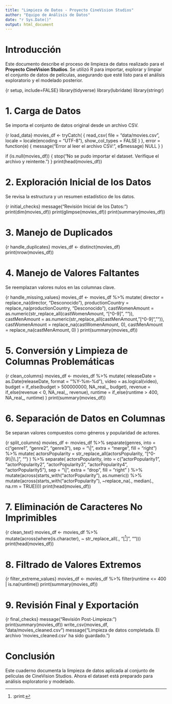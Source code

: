 ```yaml
---
title: "Limpieza de Datos - Proyecto CineVision Studios"
author: "Equipo de Análisis de Datos"
date: "r Sys.Date()"
output: html_document
---
```


# Introducción

Este documento describe el proceso de limpieza de datos realizado para el **Proyecto CineVision Studios**. Se utilizó R para importar, explorar y limpiar el conjunto de datos de películas, asegurando que esté listo para el análisis exploratorio y el modelado posterior.

{r setup, include=FALSE}
library(tidyverse)
library(lubridate)
library(stringr)


# 1. Carga de Datos

Se importa el conjunto de datos original desde un archivo CSV.

{r load_data}
movies_df <- tryCatch(
    {
        read_csv(
            file = "data/movies.csv",
            locale = locale(encoding = "UTF-8"),
            show_col_types = FALSE
        )
    },
    error = function(e) {
        message("Error al leer el archivo CSV: ", e$message)
        NULL
    }
)

if (is.null(movies_df)) {
    stop("No se pudo importar el dataset. Verifique el archivo y reintente.")
}
print(head(movies_df))



# 2. Exploración Inicial de los Datos

Se revisa la estructura y un resumen estadístico de los datos.

{r initial_checks}
message("Revisión Inicial de los Datos:")
print(dim(movies_df))
print(glimpse(movies_df))
print(summary(movies_df))


# 3. Manejo de Duplicados

{r handle_duplicates}
movies_df <- distinct(movies_df)
print(nrow(movies_df))


# 4. Manejo de Valores Faltantes

Se reemplazan valores nulos en las columnas clave.

{r handle_missing_values}
movies_df <- movies_df %>%
    mutate(
        director = replace_na(director, "Desconocido"),
        productionCountry = replace_na(productionCountry, "Desconocido"),
        castWomenAmount = as.numeric(str_replace_all(castWomenAmount, "[^0-9]", "")),
        castMenAmount = as.numeric(str_replace_all(castMenAmount, "[^0-9]", "")),
        castWomenAmount = replace_na(castWomenAmount, 0),
        castMenAmount = replace_na(castMenAmount, 0)
    )
print(summary(movies_df))


# 5. Conversión y Limpieza de Columnas Problemáticas

{r clean_columns}
movies_df <- movies_df %>%
    mutate(
        releaseDate = as.Date(releaseDate, format = "%Y-%m-%d"),
        video = as.logical(video),
        budget = if_else(budget > 500000000, NA_real_, budget),
        revenue = if_else(revenue < 0, NA_real_, revenue),
        runtime = if_else(runtime > 400, NA_real_, runtime)
    )
print(summary(movies_df))


# 6. Separación de Datos en Columnas

Se separan valores compuestos como géneros y popularidad de actores.

{r split_columns}
movies_df <- movies_df %>%
    separate(genres, into = c("genre1", "genre2", "genre3"), sep = "\\|", extra = "merge", fill = "right") %>%
    mutate(
        actorsPopularity = str_replace_all(actorsPopularity, "[^0-9\\|\\.]", "")
    ) %>%
    separate(
        actorsPopularity,
        into = c("actorPopularity1", "actorPopularity2", "actorPopularity3", "actorPopularity4", "actorPopularity5"),
        sep = "\\|",
        extra = "drop",
        fill = "right"
    ) %>%
    mutate(across(starts_with("actorPopularity"), as.numeric)) %>%
    mutate(across(starts_with("actorPopularity"), ~replace_na(., median(., na.rm = TRUE))))
print(head(movies_df))


# 7. Eliminación de Caracteres No Imprimibles

{r clean_text}
movies_df <- movies_df %>%
    mutate(across(where(is.character), ~ str_replace_all(., "[^[:print:]]", "")))
print(head(movies_df))


# 8. Filtrado de Valores Extremos

{r filter_extreme_values}
movies_df <- movies_df %>% filter(runtime <= 400 | is.na(runtime))
print(summary(movies_df))


# 9. Revisión Final y Exportación

{r final_checks}
message("Revisión Post-Limpieza:")
print(summary(movies_df))
write_csv(movies_df, "data/movies_cleaned.csv")
message("Limpieza de datos completada. El archivo 'movies_cleaned.csv' ha sido guardado.")


# Conclusión

Este cuaderno documenta la limpieza de datos aplicada al conjunto de películas de CineVision Studios. Ahora el dataset está preparado para análisis exploratorio y modelado.
